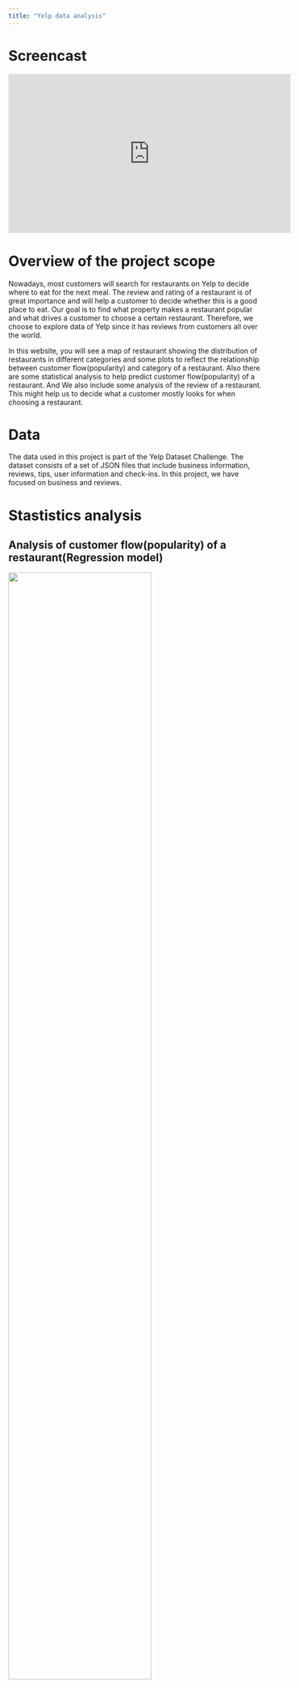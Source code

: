 ```yaml
---
title: "Yelp data analysis"
---
```


# Screencast

<iframe width="560" height="315" src="http://www.youtube.com/embed/9bZkp7q19f0?rel=0" frameborder="0" allowfullscreen></iframe>

# Overview of the project scope
Nowadays, most customers will search for restaurants on Yelp to decide where to eat for the next meal. The review and rating of a restaurant is of great importance and will help a customer to decide whether this is a good place to eat. Our goal is to find what property makes a restaurant popular and what drives a customer to choose a certain restaurant. Therefore, we choose to explore data of Yelp since it has reviews from customers all over the world.  

In this website, you will see a map of restaurant showing the distribution of restaurants in different categories and some plots to reflect the relationship between customer flow(popularity) and category of a restaurant. Also there are some statistical analysis to help predict customer flow(popularity) of a restaurant. And  We also include some analysis of the review of a restaurant. This might help us to decide what a customer mostly looks for when choosing a restaurant.

# Data
The data used in this project is part of the Yelp Dataset Challenge. The dataset consists of a set of JSON files that include business information, reviews, tips, user information and check-ins. In this project, we have focused on business and reviews.  

# Stastistics analysis
## Analysis of customer flow(popularity) of a restaurant(Regression model)
<img src="images/unnamed-chunk-8-1.jpg" style="width:75%">


## Conclusion
After constructing the regression model, we find there is association between number of review and stars, category, location, price range and business hours of a restaurant. We can see from the plots above that the model fits well.

# Visualizations
## Bubble plot showing the distribution of ratings across different categories
<img src="images/bubble plot-1.jpg" style="width:75%">

## Bubble plot showing the distribution of ratings across different cities
<img src="images/bubble plot2-1.jpg" style="width:75%">


### Conclusion
We can see that most restaurants have main rating level are around 4.0 and 3.5. It seems that the mean rating levels among these categories and cities would be similar.
## Positivity Bar chart
<img src="images/positive bar.jpg" style="width:75%">

## Positivity Density
<img src="images/Positivity Density-1.jpg" style="width:75%">


### Conclusion
This histogram of positivity scores shows that 1-star reviews have lower positivity compared to 4 or 5-star reviews. 

## Negativity Bar Chart
<img src="images/negative bar.jpg" style="width:75%">

## Negativity Density
<img src="images/Negativity Density-1.jpg" style="width:75%">




### Conclusion
The histogram of negative reviews looks much different than the positive one. The chart is heavily skewed right. We can see that 5-star reviews aren’t completely positive all the time, though they have lower negativity than the 1 star reviews.

## Word cloud
### 5-star reviews
<img src="images/wordcloud_output_of_positive_reviews.jpg" style="width:75%">

### 1-star reviews
<img src="images/wordcloud_output_of_negative_reviews.jpg" style="width:75%">


#### Conclusion
The 5-star reviews contain many instances like “love”, “amazing”, “delicious”, “friendly”. On the contrast, the 1-star reviews use very little positive language, and instead using words like “minutes”, “horrible”, ”worst”, “frozen”, presumably after long and unfortunate waits at the establishment, and the food were not good either. 

## Customized ring plot 
<img src="images/donut charts-1.jpg" style="width:75%">


### Conclusion
From all the analysis above, we can conclude that Yelp reviews’ star ratings are significantly associated. Yelp reviews with 5-star are generally positive while Yelp reviews with 1-star are generally negative. 

# Results
Through linear regression we find that the passenger flows shown by number of review are affected by stars, cities, categories, prices and their working hours. For business owners, we may suggest that they don’t need to pay attention to the opening hours, although there’re some relationships between business hours and passenger flows. Instead, they should improve their customers exprience to receive feedbacks with higher stars.

## Usefulness of the results
Words that are frequently mentioned in reviews on Yelp might reflect what people most care when going to a restaurant. This is of great imporance as it helps restaurants to put more efforts on certain aspects and improve their business. 